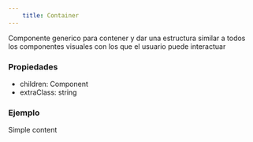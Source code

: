 ```yaml
---
    title: Container
---
```



Componente generico para contener y dar una estructura similar a todos los componentes visuales con los que el 
usuario puede interactuar

### Propiedades 
- children: Component
- extraClass: string

### Ejemplo

<AstroCard>
    <Container extraClass="text-bg-white">
        Simple content
    </Container>
</AstroCard>